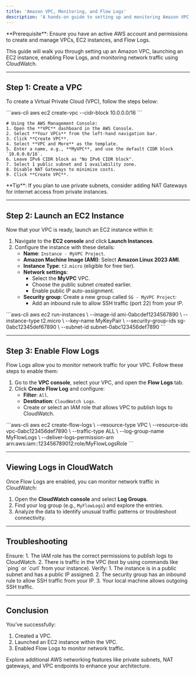 ```yaml
---
title: 'Amazon VPC, Monitoring, and Flow Logs'
description: 'A hands-on guide to setting up and monitoring Amazon VPC with Flow Logs'
---
```


<Info>
  **Prerequisite**: Ensure you have an active AWS account and permissions to create and manage VPCs, EC2 instances, and Flow Logs.
</Info>

This guide will walk you through setting up an Amazon VPC, launching an EC2 instance, enabling Flow Logs, and monitoring network traffic using CloudWatch.

---

## Step 1: Create a VPC

To create a Virtual Private Cloud (VPC), follow the steps below:

<CodeGroup>
  ```aws-cli
  aws ec2 create-vpc --cidr-block 10.0.0.0/16
  ```

  ```console
  # Using the AWS Management Console:
  1. Open the **VPC** dashboard in the AWS Console.
  2. Select **Your VPCs** from the left-hand navigation bar.
  3. Click **Create VPC**.
  4. Select **VPC and More** as the template.
  5. Enter a name, e.g., **MyVPC**, and use the default CIDR block `10.0.0.0/16`.
  6. Leave IPv6 CIDR block as "No IPv6 CIDR block".
  7. Select 1 public subnet and 1 availability zone.
  8. Disable NAT Gateways to minimize costs.
  9. Click **Create VPC**.
  ```
</CodeGroup>

<Info>
  **Tip**: If you plan to use private subnets, consider adding NAT Gateways for internet access from private instances.
</Info>

---

## Step 2: Launch an EC2 Instance

Now that your VPC is ready, launch an EC2 instance within it:

1. Navigate to the **EC2 console** and click **Launch Instances**.
2. Configure the instance with these details:
   - **Name**: `Instance - MyVPC Project`.
   - **Amazon Machine Image (AMI)**: Select **Amazon Linux 2023 AMI**.
   - **Instance Type**: `t2.micro` (eligible for free tier).
   - **Network settings**: 
     - Select the **MyVPC** VPC.
     - Choose the public subnet created earlier.
     - Enable public IP auto-assignment.
   - **Security group**: Create a new group called `SG - MyVPC Project`:
     - Add an inbound rule to allow SSH traffic (port 22) from your IP.

<CodeGroup>
  ```aws-cli
  aws ec2 run-instances \
    --image-id ami-0abcdef1234567890 \
    --instance-type t2.micro \
    --key-name MyKeyPair \
    --security-group-ids sg-0abc12345def67890 \
    --subnet-id subnet-0abc123456def7890
  ```
</CodeGroup>

---

## Step 3: Enable Flow Logs

Flow Logs allow you to monitor network traffic for your VPC. Follow these steps to enable them:

1. Go to the **VPC console**, select your VPC, and open the **Flow Logs** tab.
2. Click **Create Flow Log** and configure:
   - **Filter**: `All`.
   - **Destination**: `CloudWatch Logs`.
   - Create or select an IAM role that allows VPC to publish logs to CloudWatch.

<CodeGroup>
  ```aws-cli
  aws ec2 create-flow-logs \
    --resource-type VPC \
    --resource-ids vpc-0abc123456def7890 \
    --traffic-type ALL \
    --log-group-name MyFlowLogs \
    --deliver-logs-permission-arn arn:aws:iam::123456789012:role/MyFlowLogsRole
  ```
</CodeGroup>

---

## Viewing Logs in CloudWatch

Once Flow Logs are enabled, you can monitor network traffic in CloudWatch:

1. Open the **CloudWatch console** and select **Log Groups**.
2. Find your log group (e.g., `MyFlowLogs`) and explore the entries.
3. Analyze the data to identify unusual traffic patterns or troubleshoot connectivity.

---

## Troubleshooting

<AccordionGroup>
  <Accordion title="I don't see any data in Flow Logs">
    Ensure:
    1. The IAM role has the correct permissions to publish logs to CloudWatch.
    2. There is traffic in the VPC (test by using commands like `ping` or `curl` from your instance).
  </Accordion>

  <Accordion title="EC2 instance is not accessible via SSH">
    Verify:
    1. The instance is in a public subnet and has a public IP assigned.
    2. The security group has an inbound rule to allow SSH traffic from your IP.
    3. Your local machine allows outgoing SSH traffic.
  </Accordion>
</AccordionGroup>

---

## Conclusion

You’ve successfully:
1. Created a VPC.
2. Launched an EC2 instance within the VPC.
3. Enabled Flow Logs to monitor network traffic.

<Tip>
  Explore additional AWS networking features like private subnets, NAT gateways, and VPC endpoints to enhance your architecture.
</Tip>
